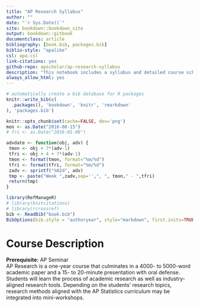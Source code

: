 ```yaml
--- 
title: "AP Research Syllabus"
author: ""
date: "`r Sys.Date()`"
site: bookdown::bookdown_site
output: bookdown::gitbook
documentclass: article
bibliography: [book.bib, packages.bib]
biblio-style: "apalike"
csl: apa.csl
link-citations: yes
github-repo: apscholar/ap-research-syllabus
description: "This notebook includes a syllabus and detailed course schedule for AP Research"
always_allow_html: yes
---
```


```r
# automatically create a bib database for R packages
knitr::write_bib(c(
  .packages(), 'bookdown', 'knitr', 'rmarkdown'
), 'packages.bib')
```

```r
knitr::opts_chunk$set(cache=FALSE, dev='png')
mon <- as.Date("2016-08-15")
# fri <- as.Date("2016-01-08")

advdate <- function(obj, adv) {
 tmon <- obj + 7*(adv-1)
 tfri <- obj + 4 + 7*(adv-1)
 tmon <- format(tmon, format="%m/%d")
 tfri <- format(tfri, format="%m/%d")
 zadv <- sprintf("%02d", adv)
 tmp <- paste("Week ",zadv,sep='',", ", tmon," - ",tfri)
 return(tmp)
}

library(RefManageR)
# library(knitcitations)
# library(rcrossref)
bib <- ReadBib("book.bib")
BibOptions(bib.style = "authoryear", style="markdown", first.inits=TRUE, max.names = 4, check.entries = FALSE)

```
# Course Description
**Prerequisite:** AP Seminar  
AP Research is a one-year course that culminates in a 4000- to 5000-word academic paper and a 15- to 20-minute presentation with oral defense. Students will learn the process of academic research as well as industry-aligned research tools. Depending on the students' research topics, research methods aligned with the AP Statistics curriculum may be integrated into mini-workshops.
